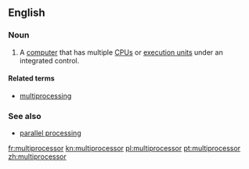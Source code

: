 ==English==

===Noun===
{{en-noun}}

#{{computer hardware}} A [[computer]] that has multiple [[CPU]]s or [[execution unit]]s under an integrated control.

====Related terms====
*[[multiprocessing]]

===See also===
*[[parallel processing]]

[[fr:multiprocessor]]
[[kn:multiprocessor]]
[[pl:multiprocessor]]
[[pt:multiprocessor]]
[[zh:multiprocessor]]